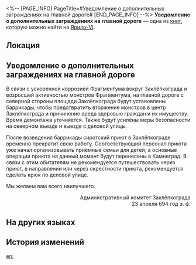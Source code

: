 <%-- [PAGE_INFO]
PageTitle=#Уведомление о дополнительных заграждениях на главной дороге#
[END_PAGE_INFO] --%>
{{Дополнить}}
{{Книга Инфобокс
|id           = 091
|partIds      = 190216
|Название     = 
|Изображение  = Предмет Записи.png
|Мир          = Ярило-VI
|Томов        = 1
|Автор        = <!--нужно добавить-->
|Описание     = Предупреждение об опасности, размещённое прямо перед падением Заклёпкограда. Судя по всему, оно оказалось бесполезным.
|Том1         = {{tx}}
|Источник1    = {{tx|Отсутствует источник}}
|Персонажи    = 
|Фракции      = 
}}
'''Уведомление о дополнительных заграждениях на главной дороге''' — одна из [[Книги|книг]], которую можно найти на [[Ярило-VI]].

==Локация==
{{Отметка карты|<!--название карты-->|<!--id отметки-->}}

==Уведомление о дополнительных заграждениях на главной дороге==
<div align="center">{{Размер|+2|Уведомление о дополнительных заграждениях на главной дороге}}</div>

В связи с ускоренной коррозией Фрагментума вокруг Заклёпкограда и возросшей активностью монстров Фрагментума, на главной дороге с северной стороны площади Заклёпкограда будут установлены баррикады, чтобы предотвратить вторжение монстров в центр Заклёпкограда и причинение вреда здоровью граждан и их имуществу. Время демонтажа уточняется. Также будут усилены меры безопасности на северном въезде и выезде с деловой улицы.

После возведения баррикады сиротский приют в Заклёпкограде временно прекратит свою работу. Соответствующий персонал приюта уже начал организовывать приёмные семьи для детей, а основные операции приюта на данный момент будут перенесены в Камнеград. В связи с этим обитателям не рекомендуется путешествовать через приют, в направлении или через окрестности приюта, рекомендуется сделать крюк по деловой улице.

Мы желаем вам всего наилучшего.

<div align="right">Административный комитет Заклёпкограда<br />
23 апреля 694 год э. ф.</div>

==На других языках==
{{На других языках
|en   = Notice: Additional Barricades on the Main Road of the Plaza
|zhs  = 在广场干道增设路障的通知
|zht  = 在廣場幹道增設路障的通知
|ja   = 広場の幹線道路にバリケードを増設する通知
|ko   = 광장 도로 바리케이드 설치 알림
|es   = Aviso sobre el levantamiento de barricadas en la vía principal de la plaza
|fr   = Notification&nbsp;: barricades supplémentaires sur la route principale de la place
|ru   = Уведомление о дополнительных заграждениях на главной дороге
|th   = ประกาศการเพิ่มสิ่งกีดขวางบนถนนหลักของจัตุรัส
|vi   = Thông Báo Lập Rào Chắn Trên Đường Chính Quảng Trường
|de   = Hinweis auf zusätzliche Barrikaden auf der Hauptstraße des Platzes
|id   = Pemberitahuan Penambahan Penghalang di Jalan Utama Plaza
|pt   = Aviso: Barricadas Adicionais na Estrada Principal da Praça
}}

==История изменений==
{{История изменений|3.5}}

[[en:]]